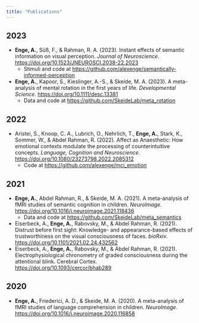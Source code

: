 ```yaml
---
title: "Publications"
---
```


## 2023

* **Enge, A.**, Süß, F., & Rahman, R. A. (2023). Instant effects of semantic information on visual perception. *Journal of Neuroscience*. <https://doi.org/10.1523/JNEUROSCI.2038-22.2023>
    * Stimuli and code at <https://github.com/alexenge/semantically-informed-perception>
* **Enge, A.**, Kapoor, S., Kieslinger, A.-S., & Skeide, M. A. (2023). A meta-analysis of mental rotation in the first years of life. *Developmental Science*. <https://doi.org/10.1111/desc.13381>
    * Data and code at <https://github.com/SkeideLab/meta_rotation>

## 2022

* Aristei, S., Knoop, C. A., Lubrich, O., Nehrlich, T., **Enge, A.**, Stark, K., Sommer, W., & Abdel Rahman, R. (2022). Affect as Anaesthetic: How emotional contexts modulate the processing of counterintuitive concepts. *Language, Cognition and Neuroscience*. <https://doi.org/10.1080/23273798.2022.2085312>
    * Code at <https://github.com/alexenge/mci_emotion>

## 2021

* **Enge, A.**, Abdel Rahman, R., & Skeide, M. A. (2021). A meta-analysis of fMRI studies of semantic cognition in children. *NeuroImage*. <https://doi.org/10.1016/j.neuroimage.2021.118436>
    * Data and code at <https://github.com/SkeideLab/meta_semantics>
* Eiserbeck, A., **Enge, A.**, Rabovsky, M., & Abdel Rahman, R. (2021). Distrust before first sight: Knowledge- and appearance-based effects of trustworthiness on the visual consciousness of faces. *bioRxiv*. <https://doi.org/10.1101/2021.02.24.432562>
* Eiserbeck, A., **Enge, A.**, Rabovsky, M., & Abdel Rahman, R. (2021). Electrophysiological chronometry of graded consciousness during the attentional blink. Cerebral Cortex. <https://doi.org/10.1093/cercor/bhab289>

## 2020

* **Enge, A.**, Friederici, A. D., & Skeide, M. A. (2020). A meta-analysis of fMRI studies of language comprehension in children. *NeuroImage*. <https://doi.org/10.1016/j.neuroimage.2020.116858>
